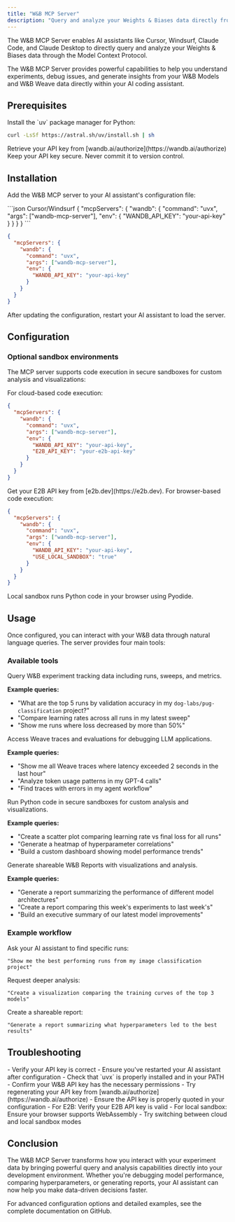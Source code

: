 ```yaml
---
title: "W&B MCP Server"
description: "Query and analyze your Weights & Biases data directly from AI assistants"
---
```


<Info>
The W&B MCP Server enables AI assistants like Cursor, Windsurf, Claude Code, and Claude Desktop to directly query and analyze your Weights & Biases data through the Model Context Protocol.
</Info>

The W&B MCP Server provides powerful capabilities to help you understand experiments, debug issues, and generate insights from your W&B Models and W&B Weave data directly within your AI coding assistant.

## Prerequisites

<Steps>
<Step title="Install uv package manager">
  Install the `uv` package manager for Python:
  
  ```bash
  curl -LsSf https://astral.sh/uv/install.sh | sh
  ```
</Step>

<Step title="Get your W&B API key">
  Retrieve your API key from [wandb.ai/authorize](https://wandb.ai/authorize)
  
  <Note>
  Keep your API key secure. Never commit it to version control.
  </Note>
</Step>
</Steps>

## Installation

Add the W&B MCP server to your AI assistant's configuration file:

<CodeGroup>
```json Cursor/Windsurf
{
  "mcpServers": {
    "wandb": {
      "command": "uvx",
      "args": ["wandb-mcp-server"],
      "env": {
        "WANDB_API_KEY": "your-api-key"
      }
    }
  }
}
```

```json Claude Desktop
{
  "mcpServers": {
    "wandb": {
      "command": "uvx",
      "args": ["wandb-mcp-server"],
      "env": {
        "WANDB_API_KEY": "your-api-key"
      }
    }
  }
}
```
</CodeGroup>

<Warning>
After updating the configuration, restart your AI assistant to load the server.
</Warning>

## Configuration

### Optional sandbox environments

The MCP server supports code execution in secure sandboxes for custom analysis and visualizations:

<Tabs>
<Tab title="Cloud Sandbox (E2B)">
  For cloud-based code execution:
  
  ```json
  {
    "mcpServers": {
      "wandb": {
        "command": "uvx",
        "args": ["wandb-mcp-server"],
        "env": {
          "WANDB_API_KEY": "your-api-key",
          "E2B_API_KEY": "your-e2b-api-key"
        }
      }
    }
  }
  ```
  
  <Tip>
  Get your E2B API key from [e2b.dev](https://e2b.dev).
  </Tip>
</Tab>

<Tab title="Local Sandbox">
  For browser-based code execution:
  
  ```json
  {
    "mcpServers": {
      "wandb": {
        "command": "uvx",
        "args": ["wandb-mcp-server"],
        "env": {
          "WANDB_API_KEY": "your-api-key",
          "USE_LOCAL_SANDBOX": "true"
        }
      }
    }
  }
  ```
  
  <Note>
  Local sandbox runs Python code in your browser using Pyodide.
  </Note>
</Tab>
</Tabs>

## Usage

Once configured, you can interact with your W&B data through natural language queries. The server provides four main tools:

### Available tools

<AccordionGroup>
<Accordion title="query_wandb_tool">
  Query W&B experiment tracking data including runs, sweeps, and metrics.
  
  **Example queries:**
  - "What are the top 5 runs by validation accuracy in my `dog-labs/pug-classification` project?"
  - "Compare learning rates across all runs in my latest sweep"
  - "Show me runs where loss decreased by more than 50%"
</Accordion>

<Accordion title="query_weave_traces_tool">
  Access Weave traces and evaluations for debugging LLM applications.
  
  **Example queries:**
  - "Show me all Weave traces where latency exceeded 2 seconds in the last hour"
  - "Analyze token usage patterns in my GPT-4 calls"
  - "Find traces with errors in my agent workflow"
</Accordion>

<Accordion title="execute_sandbox_code_tool">
  Run Python code in secure sandboxes for custom analysis and visualizations.
  
  **Example queries:**
  - "Create a scatter plot comparing learning rate vs final loss for all runs"
  - "Generate a heatmap of hyperparameter correlations"
  - "Build a custom dashboard showing model performance trends"
</Accordion>

<Accordion title="create_wandb_report_tool">
  Generate shareable W&B Reports with visualizations and analysis.
  
  **Example queries:**
  - "Generate a report summarizing the performance of different model architectures"
  - "Create a report comparing this week's experiments to last week's"
  - "Build an executive summary of our latest model improvements"
</Accordion>
</AccordionGroup>

### Example workflow

<Steps>
<Step title="Query your experiments">
  Ask your AI assistant to find specific runs:
  
  ```
  "Show me the best performing runs from my image classification project"
  ```
</Step>

<Step title="Analyze the results">
  Request deeper analysis:
  
  ```
  "Create a visualization comparing the training curves of the top 3 models"
  ```
</Step>

<Step title="Generate insights">
  Create a shareable report:
  
  ```
  "Generate a report summarizing what hyperparameters led to the best results"
  ```
</Step>
</Steps>

## Troubleshooting

<AccordionGroup>
<Accordion title="Server not connecting">
  - Verify your API key is correct
  - Ensure you've restarted your AI assistant after configuration
  - Check that `uvx` is properly installed and in your PATH
</Accordion>

<Accordion title="Authentication errors">
  - Confirm your W&B API key has the necessary permissions
  - Try regenerating your API key from [wandb.ai/authorize](https://wandb.ai/authorize)
  - Ensure the API key is properly quoted in your configuration
</Accordion>

<Accordion title="Sandbox execution issues">
  - For E2B: Verify your E2B API key is valid
  - For local sandbox: Ensure your browser supports WebAssembly
  - Try switching between cloud and local sandbox modes
</Accordion>
</AccordionGroup>

## Conclusion

The W&B MCP Server transforms how you interact with your experiment data by bringing powerful query and analysis capabilities directly into your development environment. Whether you're debugging model performance, comparing hyperparameters, or generating reports, your AI assistant can now help you make data-driven decisions faster.

<Card title="Full documentation" icon="book" href="https://github.com/wandb/wandb-mcp-server">
  For advanced configuration options and detailed examples, see the complete documentation on GitHub.
</Card>